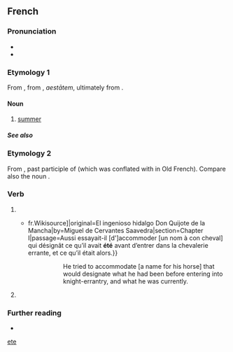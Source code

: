 {{also|ete|-ete|-eté}}
==French==

===Pronunciation===
* {{fr-IPA}}
* {{audio|fr|Fr-été-fr CA.ogg|audio}}

===Etymology 1===
From {{inh|fr|fro|esté}}, from {{inh|fr|la|aestās}}, ''aestātem'', ultimately from {{der|fr|ine-pro|*h₂eydʰ-||burn; fire}}.

====Noun====
{{fr-noun|m}}

# [[summer]]

=====See also=====
{{table:seasons/fr}}

===Etymology 2===
From {{etyl|la|fr}} {{m|la|stātus}}, past participle of {{m|la|stō}} (which was conflated with {{m|la|sum}} in Old French). Compare also the noun {{doublet|fr|état|notext=1}}.

===Verb===
{{fr-past participle|intr=1}}

# {{inflection of|fr|être||past|part}}
#* {{quote-book|fr|year=1837|author=Louis Viardot|title=L’Ingénieux Hidalgo Don Quichotte de la Manche|url=[s:fr: L’Ingénieux Hidalgo Don Quichotte de la Manche{{!}}fr.Wikisource]|original=El ingenioso hidalgo Don Quijote de la Mancha|by=Miguel de Cervantes Saavedra|section=Chapter I|passage=Aussi essayait-il [d']accommoder [un nom à con cheval] qui désignât ce qu’il avait '''été''' avant d’entrer dans la chevalerie errante, et ce qu’il était alors.}}
#*:: He tried to accommodate [a name for his horse] that would designate what he had been before entering into knight-errantry, and what he was currently.
# {{lb|fr|Louisiana French}} {{inflection of|fr|aller||past|part}}

===Further reading===
* {{R:TLFi}}

[[Category:French palindromes|ete]]
